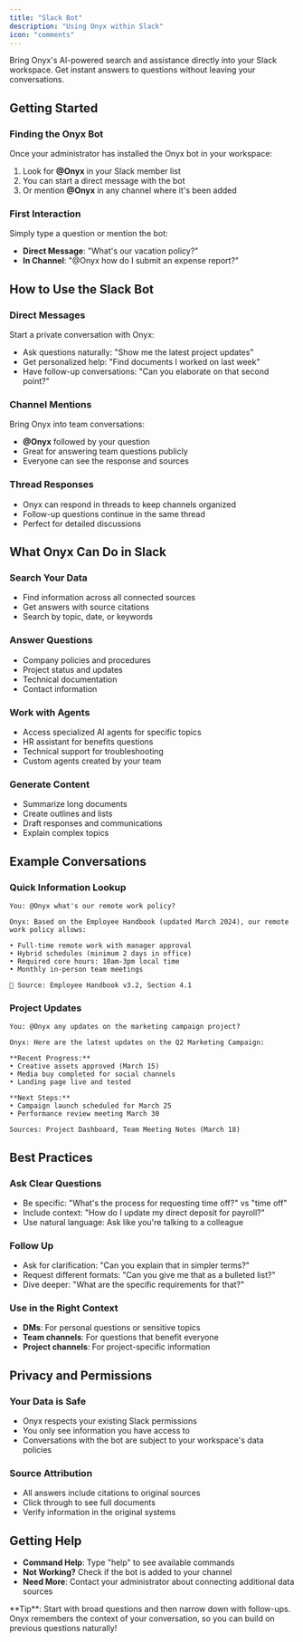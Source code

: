 ```yaml
---
title: "Slack Bot"
description: "Using Onyx within Slack"
icon: "comments"
---
```


Bring Onyx's AI-powered search and assistance directly into your Slack workspace. Get instant answers to questions without leaving your conversations.

## Getting Started

### **Finding the Onyx Bot**
Once your administrator has installed the Onyx bot in your workspace:
1. Look for **@Onyx** in your Slack member list
2. You can start a direct message with the bot
3. Or mention **@Onyx** in any channel where it's been added

### **First Interaction**
Simply type a question or mention the bot:
- **Direct Message**: "What's our vacation policy?"
- **In Channel**: "@Onyx how do I submit an expense report?"

## How to Use the Slack Bot

### **Direct Messages**
Start a private conversation with Onyx:
- Ask questions naturally: "Show me the latest project updates"
- Get personalized help: "Find documents I worked on last week"
- Have follow-up conversations: "Can you elaborate on that second point?"

### **Channel Mentions**
Bring Onyx into team conversations:
- **@Onyx** followed by your question
- Great for answering team questions publicly
- Everyone can see the response and sources

### **Thread Responses**
- Onyx can respond in threads to keep channels organized
- Follow-up questions continue in the same thread
- Perfect for detailed discussions

## What Onyx Can Do in Slack

### **Search Your Data**
- Find information across all connected sources
- Get answers with source citations
- Search by topic, date, or keywords

### **Answer Questions**
- Company policies and procedures
- Project status and updates  
- Technical documentation
- Contact information

### **Work with Agents**
- Access specialized AI agents for specific topics
- HR assistant for benefits questions
- Technical support for troubleshooting
- Custom agents created by your team

### **Generate Content**
- Summarize long documents
- Create outlines and lists
- Draft responses and communications
- Explain complex topics

## Example Conversations

### **Quick Information Lookup**
```
You: @Onyx what's our remote work policy?

Onyx: Based on the Employee Handbook (updated March 2024), our remote work policy allows:

• Full-time remote work with manager approval
• Hybrid schedules (minimum 2 days in office)
• Required core hours: 10am-3pm local time
• Monthly in-person team meetings

📄 Source: Employee Handbook v3.2, Section 4.1
```

### **Project Updates**
```
You: @Onyx any updates on the marketing campaign project?

Onyx: Here are the latest updates on the Q2 Marketing Campaign:

**Recent Progress:**
• Creative assets approved (March 15)
• Media buy completed for social channels
• Landing page live and tested

**Next Steps:**
• Campaign launch scheduled for March 25
• Performance review meeting March 30

Sources: Project Dashboard, Team Meeting Notes (March 18)
```

## Best Practices

### **Ask Clear Questions**
- Be specific: "What's the process for requesting time off?" vs "time off"
- Include context: "How do I update my direct deposit for payroll?"
- Use natural language: Ask like you're talking to a colleague

### **Follow Up**
- Ask for clarification: "Can you explain that in simpler terms?"
- Request different formats: "Can you give me that as a bulleted list?"
- Dive deeper: "What are the specific requirements for that?"

### **Use in the Right Context**
- **DMs**: For personal questions or sensitive topics
- **Team channels**: For questions that benefit everyone
- **Project channels**: For project-specific information

## Privacy and Permissions

### **Your Data is Safe**
- Onyx respects your existing Slack permissions
- You only see information you have access to
- Conversations with the bot are subject to your workspace's data policies

### **Source Attribution**
- All answers include citations to original sources
- Click through to see full documents
- Verify information in the original systems

## Getting Help

- **Command Help**: Type "help" to see available commands
- **Not Working?** Check if the bot is added to your channel
- **Need More**: Contact your administrator about connecting additional data sources

<Info>
**Tip**: Start with broad questions and then narrow down with follow-ups. Onyx remembers the context of your conversation, so you can build on previous questions naturally!
</Info> 